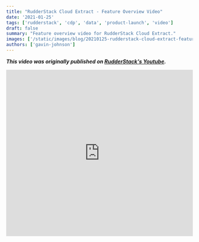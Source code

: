 ```yaml
---
title: "RudderStack Cloud Extract - Feature Overview Video"
date: '2021-01-25'
tags: ['rudderstack', 'cdp', 'data', 'product-launch', 'video']
draft: false
summary: "Feature overview video for RudderStack Cloud Extract."
images: ['/static/images/blog/20210125-rudderstack-cloud-extract-feature-overview-video/hero.png']
authors: ['gavin-johnson']
---
```


***This video was originally published on [RudderStack's Youtube](https://youtu.be/HZDX7TVf848).***
<br />

<iframe
  width="100%"
  height="450"
  src="https://www.youtube.com/embed/HZDX7TVf848"
  frameBorder="0"
  allow="accelerometer; autoplay; encrypted-media; gyroscope; picture-in-picture"
  allowFullScreen
></iframe>
